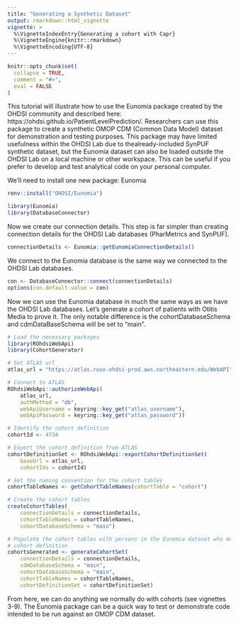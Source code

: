 ```yaml
---
title: "Generating a Synthetic Dataset"
output: rmarkdown::html_vignette
vignette: >
  %\VignetteIndexEntry{Generating a cohort with Capr}
  %\VignetteEngine{knitr::rmarkdown}
  %\VignetteEncoding{UTF-8}
---
```


```r
knitr::opts_chunk$set(
  collapse = TRUE,
  comment = "#>",
  eval = FALSE
)
```

This tutorial will illustrate how to use the Eunomia package
created by the OHDSI community and described here: 
https://ohdsi.github.io/PatientLevelPrediction/. Researchers can use this
package to create a synthetic OMOP CDM (Common Data Model) dataset for 
demonstration and testing purposes. This package may have limited usefulness 
within the OHDSI Lab due to thealready-included SynPUF synthetic dataset, but
the Eunomia dataset can also be loaded outside the OHDSI Lab on a local machine 
or other workspace. This can be useful if you prefer to develop and test 
analytical code on your personal computer.

We'll need to install one new package: Eunomia

```r
renv::install("OHDSI/Eunomia")

library(Eunomia)
library(DatabaseConnector)
```

Now we create our connection details. This step is far simpler than creating
connection details for the OHDSI Lab databases (PharMetrics and SynPUF).

```r
connectionDetails <- Eunomia::getEunomiaConnectionDetails()
```

We connect to the Eunomia database is the same way we connected to the OHDSI Lab
databases.

```r
con <- DatabaseConnector::connect(connectionDetails)
options(con.default.value = con)
```

Now we can use the Eunomia database in much the same ways as we have the OHDSI
Lab databases. Let's generate a cohort of patients with Otitis Media to prove it.
The only notable difference is the cohortDatabaseSchema and cdmDataBaseSchema
will be set to "main".

```r
# Load the necessary packages
library(ROhdsiWebApi)
library(CohortGenerator)

# Set ATLAS url
atlas_url = "https://atlas.roux-ohdsi-prod.aws.northeastern.edu/WebAPI"

# Connect to ATLAS
ROhdsiWebApi::authorizeWebApi(
	atlas_url,
	authMethod = "db",
	webApiUsername = keyring::key_get("atlas_username"),
	webApiPassword = keyring::key_get("atlas_password"))

# Identify the cohort definition
cohortId <- 4734

# Export the cohort definition from ATLAS
cohortDefinitionSet <- ROhdsiWebApi::exportCohortDefinitionSet(
	baseUrl = atlas_url,
	cohortIds = cohortId)

# Set the naming convention for the cohort tables
cohortTableNames <- getCohortTableNames(cohortTable = "cohort")

# Create the cohort tables
createCohortTables(
	connectionDetails = connectionDetails,
	cohortTableNames = cohortTableNames,
	cohortDatabaseSchema = "main")

# Populate the cohort tables with persons in the Eunomia dataset who meet the
# cohort definition
cohortsGenerated <- generateCohortSet(
	connectionDetails = connectionDetails,
	cdmDatabaseSchema = "main",
	cohortDatabaseSchema = "main",
	cohortTableNames = cohortTableNames,
	cohortDefinitionSet = cohortDefinitionSet)
```

From here, we can do anything we normally do with cohorts (see vignettes 3-9). 
The Eunomia package can be a quick way to test or demonstrate code intended to 
be run against an OMOP CDM dataset.
